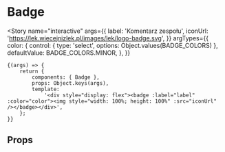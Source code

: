 
<Meta title="components/Badges/Badge" component={Badge} />

# Badge

<Story
	name="interactive"
	args={{
		label: 'Komentarz zespołu',
		iconUrl: 'https://lek.wiecejnizlek.pl/images/lek/logo-badge.svg',
	}}
	argTypes={{
		color: {
			control: { type: 'select', options: Object.values(BADGE_COLORS) },
			defaultValue: BADGE_COLORS.MINOR,
		},
	}}
>
	{(args) => {
		return {
			components: { Badge },
			props: Object.keys(args),
			template:
				'<div style="display: flex"><badge :label="label" :color="color"><img style="width: 100%; height: 100%" :src="iconUrl" /></badge></div>',
		};
	}}
</Story>

## Props

<Props of={Badge} />
